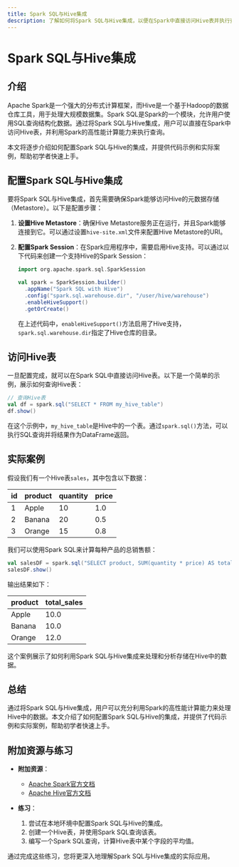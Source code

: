 ```yaml
---
title: Spark SQL与Hive集成
description: 了解如何将Spark SQL与Hive集成，以便在Spark中直接访问Hive表并执行查询。本文适合初学者，包含代码示例和实际案例。
---
```


# Spark SQL与Hive集成

## 介绍

Apache Spark是一个强大的分布式计算框架，而Hive是一个基于Hadoop的数据仓库工具，用于处理大规模数据集。Spark SQL是Spark的一个模块，允许用户使用SQL查询结构化数据。通过将Spark SQL与Hive集成，用户可以直接在Spark中访问Hive表，并利用Spark的高性能计算能力来执行查询。

本文将逐步介绍如何配置Spark SQL与Hive的集成，并提供代码示例和实际案例，帮助初学者快速上手。

## 配置Spark SQL与Hive集成

要将Spark SQL与Hive集成，首先需要确保Spark能够访问Hive的元数据存储（Metastore）。以下是配置步骤：

1. **设置Hive Metastore**：确保Hive Metastore服务正在运行，并且Spark能够连接到它。可以通过设置`hive-site.xml`文件来配置Hive Metastore的URI。

2. **配置Spark Session**：在Spark应用程序中，需要启用Hive支持。可以通过以下代码来创建一个支持Hive的Spark Session：

   ```scala
   import org.apache.spark.sql.SparkSession

   val spark = SparkSession.builder()
     .appName("Spark SQL with Hive")
     .config("spark.sql.warehouse.dir", "/user/hive/warehouse")
     .enableHiveSupport()
     .getOrCreate()
   ```

   在上述代码中，`enableHiveSupport()`方法启用了Hive支持，`spark.sql.warehouse.dir`指定了Hive仓库的目录。

## 访问Hive表

一旦配置完成，就可以在Spark SQL中直接访问Hive表。以下是一个简单的示例，展示如何查询Hive表：

```scala
// 查询Hive表
val df = spark.sql("SELECT * FROM my_hive_table")
df.show()
```

在这个示例中，`my_hive_table`是Hive中的一个表。通过`spark.sql()`方法，可以执行SQL查询并将结果作为DataFrame返回。

## 实际案例

假设我们有一个Hive表`sales`，其中包含以下数据：

| id  | product | quantity | price |
|-----|---------|----------|-------|
| 1   | Apple   | 10       | 1.0   |
| 2   | Banana  | 20       | 0.5   |
| 3   | Orange  | 15       | 0.8   |

我们可以使用Spark SQL来计算每种产品的总销售额：

```scala
val salesDF = spark.sql("SELECT product, SUM(quantity * price) AS total_sales FROM sales GROUP BY product")
salesDF.show()
```

输出结果如下：

| product | total_sales |
|---------|-------------|
| Apple   | 10.0        |
| Banana  | 10.0        |
| Orange  | 12.0        |

这个案例展示了如何利用Spark SQL与Hive集成来处理和分析存储在Hive中的数据。

## 总结

通过将Spark SQL与Hive集成，用户可以充分利用Spark的高性能计算能力来处理Hive中的数据。本文介绍了如何配置Spark SQL与Hive的集成，并提供了代码示例和实际案例，帮助初学者快速上手。

## 附加资源与练习

- **附加资源**：
  - [Apache Spark官方文档](https://spark.apache.org/docs/latest/sql-programming-guide.html)
  - [Apache Hive官方文档](https://hive.apache.org/)

- **练习**：
  1. 尝试在本地环境中配置Spark SQL与Hive的集成。
  2. 创建一个Hive表，并使用Spark SQL查询该表。
  3. 编写一个Spark SQL查询，计算Hive表中某个字段的平均值。

通过完成这些练习，您将更深入地理解Spark SQL与Hive集成的实际应用。
